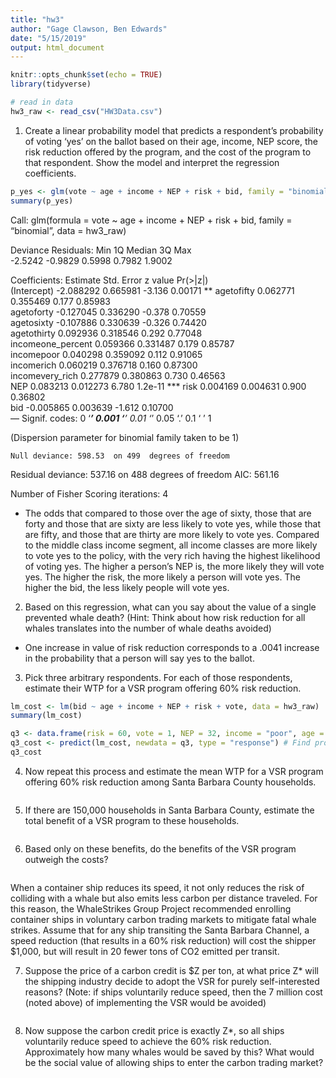 ```yaml
---
title: "hw3"
author: "Gage Clawson, Ben Edwards"
date: "5/15/2019"
output: html_document
---
```


```r
knitr::opts_chunk$set(echo = TRUE)
library(tidyverse)
```


```r
# read in data
hw3_raw <- read_csv("HW3Data.csv")
```


1. Create a linear probability model that predicts a respondent’s probability of voting ‘yes’ on the ballot based on their age, income, NEP score, the risk reduction offered by the program, and the cost of the program to that respondent. Show the model and interpret the regression coefficients.

```r
p_yes <- glm(vote ~ age + income + NEP + risk + bid, family = "binomial", data = hw3_raw)
summary(p_yes)
```

Call:
glm(formula = vote ~ age + income + NEP + risk + bid, family = "binomial", 
    data = hw3_raw)

Deviance Residuals: 
    Min       1Q   Median       3Q      Max  
-2.5242  -0.9829   0.5998   0.7982   1.9002  

Coefficients:
                   Estimate Std. Error z value Pr(>|z|)    
(Intercept)       -2.088292   0.665981  -3.136  0.00171 ** 
agetofifty         0.062771   0.355469   0.177  0.85983    
agetoforty        -0.127045   0.336290  -0.378  0.70559    
agetosixty        -0.107886   0.330639  -0.326  0.74420    
agetothirty        0.092936   0.318546   0.292  0.77048    
incomeone_percent  0.059366   0.331487   0.179  0.85787    
incomepoor         0.040298   0.359092   0.112  0.91065    
incomerich         0.060219   0.376718   0.160  0.87300    
incomevery_rich    0.277879   0.380863   0.730  0.46563    
NEP                0.083213   0.012273   6.780  1.2e-11 ***
risk               0.004169   0.004631   0.900  0.36802    
bid               -0.005865   0.003639  -1.612  0.10700    
---
Signif. codes:  0 ‘***’ 0.001 ‘**’ 0.01 ‘*’ 0.05 ‘.’ 0.1 ‘ ’ 1

(Dispersion parameter for binomial family taken to be 1)

    Null deviance: 598.53  on 499  degrees of freedom
Residual deviance: 537.16  on 488  degrees of freedom
AIC: 561.16

Number of Fisher Scoring iterations: 4

- The odds that compared to those over the age of sixty, those that are forty and those that are sixty are less likely to vote yes, while those that are fifty, and those that are thirty are more likely to vote yes. Compared to the middle class income segment, all income classes are more likely to vote yes to the policy, with the very rich having the highest likelihood of voting yes. The higher a person's NEP is, the more likely they will vote yes. The higher the risk, the more likely a person will vote yes. The higher the bid, the less likely people will vote yes. 

2. Based on this regression, what can you say about the value of a single prevented whale death? (Hint: Think about how risk reduction for all whales translates into the number of whale deaths avoided)

- One increase in value of risk reduction corresponds to a .0041 increase in the probability that a person will say yes to the ballot. 

3. Pick three arbitrary respondents. For each of those respondents, estimate their WTP for a VSR program offering 60% risk reduction. 

```r
lm_cost <- lm(bid ~ age + income + NEP + risk + vote, data = hw3_raw)
summary(lm_cost)

q3 <- data.frame(risk = 60, vote = 1, NEP = 32, income = "poor", age = "tothirty") # Make a new data frame
q3_cost <- predict(lm_cost, newdata = q3, type = "response") # Find probability of survival
q3_cost
```

4. Now repeat this process and estimate the mean WTP for a VSR program offering 60% risk reduction among Santa Barbara County households.

```r

```

5. If there are 150,000 households in Santa Barbara County, estimate the total benefit of a VSR program to these households.

```r

```

6. Based only on these benefits, do the benefits of the VSR program outweigh the costs?

```r

```

When a container ship reduces its speed, it not only reduces the risk of colliding with a whale but also emits less carbon per distance traveled. For this reason, the WhaleStrikes Group Project recommended enrolling container ships in voluntary carbon trading markets to mitigate fatal whale strikes. Assume that for any ship transiting the Santa Barbara Channel, a speed reduction (that results in a 60% risk reduction) will cost the shipper $1,000, but will result in 20 fewer tons of CO2 emitted per transit.

7. Suppose the price of a carbon credit is $Z per ton, at what price Z* will the shipping industry decide to adopt the VSR for purely self-interested reasons? (Note: if ships voluntarily reduce speed, then the 7 million cost (noted above) of implementing the VSR would be avoided)

```r

```


8. Now suppose the carbon credit price is exactly Z*, so all ships voluntarily reduce speed to achieve the 60% risk reduction. Approximately how many whales would be saved by this? What would be the social value of allowing ships to enter the carbon trading market?

```r

```



 


